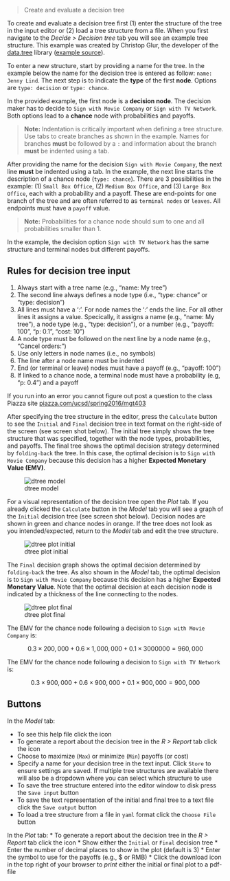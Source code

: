 > Create and evaluate a decision tree

To create and evaluate a decision tree first (1) enter the structure of the tree in the input editor or (2) load a tree structure from a file. When you first navigate to the _Decide > Decision tree_ tab you will see an example tree structure. This example was created by Christop Glur, the developer of the [data.tree](https://github.com/gluc/data.tree) library ([example source](https://github.com/gluc/useR15/blob/master/00_data/jennylind.yaml)).

To enter a new structure, start by providing a name for the tree. In the example below the name for the decision tree is entered as follow: `name: Jenny Lind`. The next step is to indicate the **type** of the first **node**. Options are `type: decision` or `type: chance`.

In the provided example, the first node is a **decision node**. The decision maker has to decide to `Sign with Movie Company` or `Sign with TV Network`. Both options lead to a **chance** node with probabilities and payoffs.

> **Note:** Indentation is critically important when defining a tree structure. Use tabs to create branches as shown in the example. Names for branches **must** be followed by a `:` and information about the branch **must** be indented using a tab.

After providing the name for the decision `Sign with Movie Company`, the next line **must** be indented using a tab. In the example, the next line starts the description of a chance node (`type: chance`). There are 3 possibilities in the example: (1) `Small Box Office`, (2) `Medium Box Office`, and (3) `Large Box Office`, each with a probability and a payoff. These are end-points for one branch of the tree and are often referred to as `terminal nodes` or `leaves`. All endpoints must have a `payoff` value.

> **Note:** Probabilities for a chance node should sum to one and all probabilities smaller than 1.

In the example, the decision option `Sign with TV Network` has the same structure and terminal nodes but different payoffs.

## Rules for decision tree input

1. Always start with a tree name (e.g., "name: My tree")
2. The second line always defines a node type (i.e., "type: chance" or "type: decision")
3. All lines must have a ':'. For node names the ':' ends the line. For all other lines it assigns a value.  Specically, it assigns a name (e.g., "name: My tree"), a node type (e.g., "type: decision"), or a number (e.g., "payoff: 100", "p: 0.1", "cost: 10")
4. A node type must be followed on the next line by a node name (e.g., "Cancel orders:")
5. Use only letters in node names (i.e., no symbols)
6. The line after a node name must be indented
7. End (or terminal or leave) nodes must have a payoff (e.g., "payoff: 100")
8. If linked to a chance node, a terminal node must have a probability (e.g, "p: 0.4") and a payoff

If you run into an error you cannot figure out post a question to the class Piazza site <a href="https://piazza.com/ucsd/spring2016/mgt403" target="_blank" >piazza.com/ucsd/spring2016/mgt403</a>

After specifying the tree structure in the editor, press the `Calculate` button to see the `Initial` and `Final` decision tree in text format on the right-side of the screen (see screen shot below). The initial tree simply shows the tree structure that was specified, together with the node types, probabilities, and payoffs. The final tree shows the optimal decision strategy determined by `folding-back` the tree. In this case, the optimal decision is to `Sign with Movie Company` because this decision has a higher **Expected Monetary Value (EMV)**.

![dtree model](figures_model/dtree_model.png)

For a visual representation of the decision tree open the _Plot_ tab. If you already clicked the `Calculate` button in the _Model_ tab you will see a graph of the `Initial` decision tree (see screen shot below). Decision nodes are shown in green and chance nodes in orange. If the tree does not look as you intended/expected, return to the _Model_ tab and edit the tree structure.

![dtree plot initial](figures_model/dtree_plot_initial.png)

The `Final` decision graph shows the optimal decision determined by `folding-back` the tree. As also shown in the _Model_ tab, the optimal decision is to `Sign with Movie Company` because this decision has a higher **Expected Monetary Value**. Note that the optimal decision at each decision node is indicated by a thickness of the line connecting to the nodes.

![dtree plot final](figures_model/dtree_plot_final.png)

The EMV for the chance node following a decision to `Sign with Movie Company` is:

$$
	0.3 \times 200,000 + 0.6 \times 1,000,000 + 0.1 \times 3000000 = 960,000
$$

The EMV for the chance node following a decision to `Sign with TV Network` is:

$$
	0.3 \times 900,000 + 0.6 \times 900,000 + 0.1 \times 900,000 = 900,000
$$

## Buttons

In the _Model_ tab:

* To see this help file click the <i class="fa fa-question" ></i> icon
* To generate a report about the decision tree in the _R > Report_ tab click the <i class="fa fa-edit" ></i> icon
* Choose to maximize (`Max`) or minimize (`Min`) payoffs (or cost)
* Specify a name for your decision tree in the text input. Click `Store` to ensure settings are saved. If multiple tree structures are available there will also be a dropdown where you can select which structure to use
* To save the tree structure entered into the editor window to disk press the `Save input` button
* To save the text representation of the initial and final tree to a text file click the `Save output` button
* To load a tree structure from a file in `yaml` format click the `Choose File` button

In the _Plot_ tab:
* To generate a report about the decision tree in the _R > Report_ tab click the <i class="fa fa-edit" ></i> icon
* Show either the `Initial` or `Final` decision tree
* Enter the number of decimal places to show in the plot (default is 3)
* Enter the symbol to use for the payoffs (e.g., $ or RMB)
* Click the download icon in the top right of your browser to _print_ either the initial or final plot to a pdf-file
